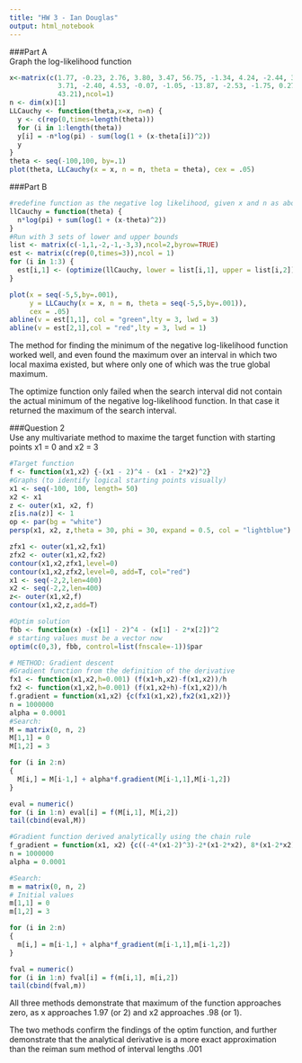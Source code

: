 ```yaml
---
title: "HW 3 - Ian Douglas"
output: html_notebook
---
```


###Part A   
Graph the log-likelihood function
```r
x<-matrix(c(1.77, -0.23, 2.76, 3.80, 3.47, 56.75, -1.34, 4.24, -2.44, 3.29, 
            3.71, -2.40, 4.53, -0.07, -1.05, -13.87, -2.53, -1.75, 0.27, 
            43.21),ncol=1)
n <- dim(x)[1]
LLCauchy <- function(theta,x=x, n=n) {
  y <- c(rep(0,times=length(theta)))
  for (i in 1:length(theta))
  y[i] = -n*log(pi) - sum(log(1 + (x-theta[i])^2))
  y
}
theta <- seq(-100,100, by=.1)
plot(theta, LLCauchy(x = x, n = n, theta = theta), cex = .05)
```
   
###Part B  
```r
#redefine function as the negative log likelihood, given x and n as above
llCauchy = function(theta) {
  n*log(pi) + sum(log(1 + (x-theta)^2))
}
#Run with 3 sets of lower and upper bounds
list <- matrix(c(-1,1,-2,-1,-3,3),ncol=2,byrow=TRUE)
est <- matrix(c(rep(0,times=3)),ncol = 1)
for (i in 1:3) {
  est[i,1] <- (optimize(llCauchy, lower = list[i,1], upper = list[i,2]))$minimum
}

plot(x = seq(-5,5,by=.001), 
     y = LLCauchy(x = x, n = n, theta = seq(-5,5,by=.001)), 
     cex = .05)
abline(v = est[1,1], col = "green",lty = 3, lwd = 3)
abline(v = est[2,1],col = "red",lty = 3, lwd = 1)
```
   
   
The method for finding the minimum of the negative log-likelihood function worked well, and even found the maximum over an 
interval in which two local maxima existed, but where 
only one of which was the true global maximum.

The optimize function only failed when the search interval did not 
contain the actual minimum of the negative log-likelihood function. In that case it returned the maximum of the search interval.
   
   
###Question 2    
Use any multivariate method to maxime the target function with
starting points x1 = 0 and x2 = 3
```r
#Target function
f <- function(x1,x2) {-(x1 - 2)^4 - (x1 - 2*x2)^2}
#Graphs (to identify logical starting points visually)
x1 <- seq(-100, 100, length= 50)
x2 <- x1
z <- outer(x1, x2, f)
z[is.na(z)] <- 1
op <- par(bg = "white")
persp(x1, x2, z,theta = 30, phi = 30, expand = 0.5, col = "lightblue")
```
   
   
```r
zfx1 <- outer(x1,x2,fx1)
zfx2 <- outer(x1,x2,fx2)
contour(x1,x2,zfx1,level=0)
contour(x1,x2,zfx2,level=0, add=T, col="red")
x1 <- seq(-2,2,len=400)
x2 <- seq(-2,2,len=400)
z<- outer(x1,x2,f)
contour(x1,x2,z,add=T)
```

```r
#Optim solution
fbb <- function(x) -(x[1] - 2)^4 - (x[1] - 2*x[2])^2
# starting values must be a vector now
optim(c(0,3), fbb, control=list(fnscale=-1))$par
```

```r
# METHOD: Gradient descent
#Gradient function from the definition of the derivative
fx1 <- function(x1,x2,h=0.001) (f(x1+h,x2)-f(x1,x2))/h
fx2 <- function(x1,x2,h=0.001) (f(x1,x2+h)-f(x1,x2))/h
f.gradient = function(x1,x2) {c(fx1(x1,x2),fx2(x1,x2))}
n = 1000000
alpha = 0.0001
#Search:
M = matrix(0, n, 2)
M[1,1] = 0
M[1,2] = 3

for (i in 2:n)
{
  M[i,] = M[i-1,] + alpha*f.gradient(M[i-1,1],M[i-1,2])
}

eval = numeric()
for (i in 1:n) eval[i] = f(M[i,1], M[i,2])
tail(cbind(eval,M))

#Gradient function derived analytically using the chain rule
f_gradient = function(x1, x2) {c((-4*(x1-2)^3)-2*(x1-2*x2), 8*(x1-2*x2))}
n = 1000000
alpha = 0.0001

#Search:
m = matrix(0, n, 2)
# Initial values
m[1,1] = 0
m[1,2] = 3

for (i in 2:n)
{
  m[i,] = m[i-1,] + alpha*f_gradient(m[i-1,1],m[i-1,2])
}

fval = numeric()
for (i in 1:n) fval[i] = f(m[i,1], m[i,2])
tail(cbind(fval,m))
```

All three methods demonstrate that maximum of the function approaches
zero, as x approaches 1.97 (or 2) and x2 approaches .98 (or 1).

The two methods confirm the findings of the optim function, and
further demonstrate that the analytical derivative is a more exact
approximation than the reiman sum method of interval lengths .001
